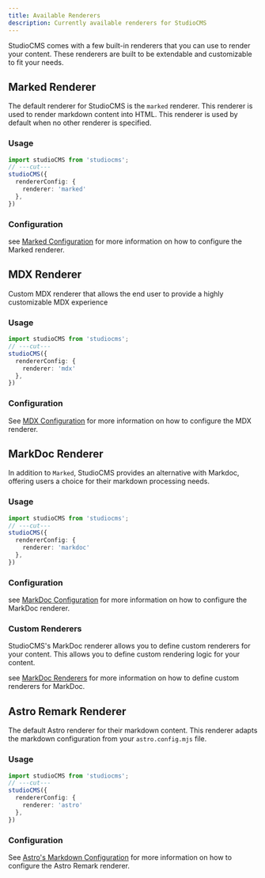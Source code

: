 ```yaml
---
title: Available Renderers
description: Currently available renderers for StudioCMS
---
```



StudioCMS comes with a few built-in renderers that you can use to render your content. These renderers are built to be extendable and customizable to fit your needs.

## Marked Renderer

The default renderer for StudioCMS is the `marked` renderer. This renderer is used to render markdown content into HTML. This renderer is used by default when no other renderer is specified.

### Usage

```ts twoslash {3}
import studioCMS from 'studiocms';
// ---cut---
studioCMS({
  rendererConfig: {
    renderer: 'marked'
  },
})
```

### Configuration

<ReadMore>see [Marked Configuration](/config-reference/marked-config/) for more information on how to configure the Marked renderer.</ReadMore>

## MDX Renderer

Custom MDX renderer that allows the end user to provide a highly customizable MDX experience

### Usage

```ts twoslash {3}
import studioCMS from 'studiocms';
// ---cut---
studioCMS({
  rendererConfig: {
    renderer: 'mdx'
  },
})
```

### Configuration

<ReadMore>See [MDX Configuration](/config-reference/mdx-config/) for more information on how to configure the MDX renderer.</ReadMore>

## MarkDoc Renderer

In addition to `Marked`, StudioCMS provides an alternative with Markdoc, offering users a choice for their markdown processing needs.

### Usage

```ts twoslash {3}
import studioCMS from 'studiocms';
// ---cut---
studioCMS({
  rendererConfig: {
    renderer: 'markdoc'
  },
})
```

### Configuration

<ReadMore>see [MarkDoc Configuration](/config-reference/markdoc-config/) for more information on how to configure the MarkDoc renderer.</ReadMore>

### Custom Renderers

StudioCMS's MarkDoc renderer allows you to define custom renderers for your content. This allows you to define custom rendering logic for your content.

<ReadMore>see [MarkDoc Renderers](/customizing/studiocms-renderers/markdoc/) for more information on how to define custom renderers for MarkDoc.</ReadMore>

## Astro Remark Renderer

The default Astro renderer for their markdown content. This renderer adapts the markdown configuration from your `astro.config.mjs` file.

### Usage

```ts twoslash {3}
import studioCMS from 'studiocms';
// ---cut---
studioCMS({
  rendererConfig: {
    renderer: 'astro'
  },
})
```

### Configuration

<ReadMore>See [Astro's Markdown Configuration](https://docs.astro.build/en/reference/configuration-reference/#markdown-options) for more information on how to configure the Astro Remark renderer.</ReadMore>
